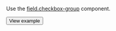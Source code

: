 Use the [field.checkbox-group](/docs-new/template-builder/reference/field.checkbox-group) component.

  <Button themeColor="light" view="default" size="l" type="link" url="https://ya.cc/t/jvW28nkY3ttESH">View example</Button>
